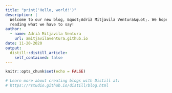 ```yaml
---
title: "print('Hello, world!')"
description: |
  Welcome to our new blog, &quot;Adrià Mitjavila Ventura&quot;. We hope you enjoy 
  reading what we have to say!
author:
  - name: Adrià Mitjavila Ventura
    url: amitjavilaventura.github.io
date: 11-20-2020
output:
  distill::distill_article:
    self_contained: false
---
```


```r
knitr::opts_chunk$set(echo = FALSE)

# Learn more about creating blogs with Distill at:
# https://rstudio.github.io/distill/blog.html

```



